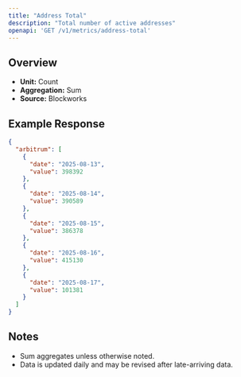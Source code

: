 ```yaml
---
title: "Address Total"
description: "Total number of active addresses"
openapi: 'GET /v1/metrics/address-total'
---
```


## Overview

- **Unit:** Count
- **Aggregation:** Sum
- **Source:** Blockworks

## Example Response

```json
{
  "arbitrum": [
    {
      "date": "2025-08-13",
      "value": 398392
    },
    {
      "date": "2025-08-14",
      "value": 390589
    },
    {
      "date": "2025-08-15",
      "value": 386378
    },
    {
      "date": "2025-08-16",
      "value": 415130
    },
    {
      "date": "2025-08-17",
      "value": 101381
    }
  ]
}
```

## Notes
- Sum aggregates unless otherwise noted.
- Data is updated daily and may be revised after late-arriving data.
